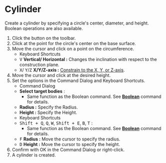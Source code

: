 
# Cylinder

<Reference shortcut='Shift + C' command='Cylinder' button='Toolbar' />

Create a cylinder by specifying a circle's center, diameter, and height. Boolean operations are also available.

1. Click the button <ButtonIcon type="button-cylinder" /> on the toolbar.
2. Click at the point for the circle's center on the base surface.
3. Move the cursor and click on a point on the circumference.
   - <Kst>Keyboard Shortcuts</Kst>
   - <kbd>V</kbd> **Vertical/ Horizontal :** Changes the inclination with respect to the construction plane.
   - <kbd>X</kbd>/ <kbd>Y</kbd>/<kbd>Z</kbd> **X/Y/Z-axis :** [Constrain to the X, Y, or Z-axis](./sketching-essentials#constrain-to-an-axis).
4. Move the cursor and click at the desired height.
5. Set the options in the Command Dialog and Keyboard Shortcuts.
   - <Kst>Command Dialog</Kst>
   - **Select target bodies** : 
      - Same function as the Boolean command. See [**Boolean**](../solid/boolean) command for details.
   - **Radius :** Specify the Radius.
   - **Height :** Specify the Height.
   - <Kst>Keyboard Shortcuts</Kst>
   - <kbd>Shift + Q</kbd>, <kbd>Q</kbd>, <kbd>W</kbd>, <kbd>Shift + E</kbd>, <kbd>B</kbd>, <kbd>T</kbd> : 
      - Same function as the Boolean command. See [**Boolean**](../solid/boolean) command for details.
   - <kbd>F</kbd> **Radius :** Move the cursor to specify the radius.
   - <kbd>D</kbd> **Height :** Move the cursor to specify the height.
6. Confirm with OK in the Command Dialog or right-click.
7. A cylinder is created.


<VideoPlayer fileName="cylinder"/>